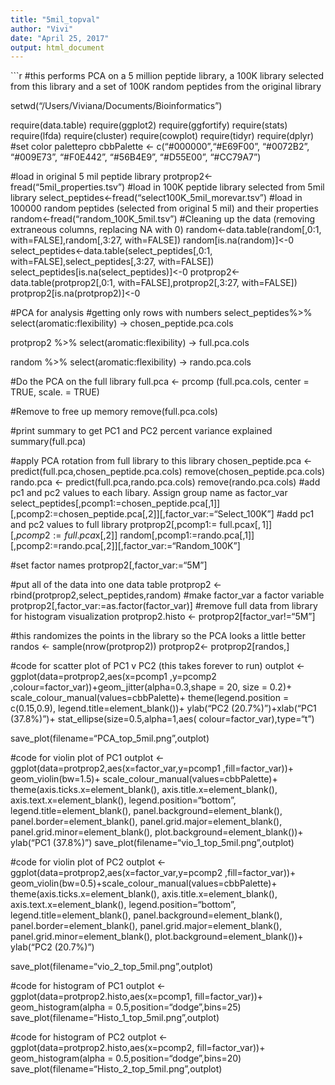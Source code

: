 ---
title: "5mil_topval"
author: "Vivi"
date: "April 25, 2017"
output: html_document
---

```{r setup, include=FALSE}
#this performs PCA on a 5 million peptide library, a 100K library selected from this library and a set of 100K random peptides from the original library

setwd("/Users/Viviana/Documents/Bioinformatics")

require(data.table)
require(ggplot2)
require(ggfortify)
require(stats)
require(lfda)
require(cluster)
require(cowplot)
require(tidyr)
require(dplyr)
#set color palettepro
cbbPalette <- c("#000000","#E69F00", "#0072B2", "#009E73", "#F0E442", "#56B4E9", "#D55E00", "#CC79A7")

#load in original 5 mil peptide library
protprop2<-fread("5mil_properties.tsv")
#load in 100K peptide library selected from 5mil library
select_peptides<-fread("select100K_5mil_morevar.tsv")
#load in 100000 random peptides (selected from original 5 mil) and their properties
random<-fread("random_100K_5mil.tsv")
#Cleaning up the data (removing extraneous columns, replacing NA with 0)
random<-data.table(random[,0:1, with=FALSE],random[,3:27, with=FALSE])
random[is.na(random)]<-0
select_peptides<-data.table(select_peptides[,0:1, with=FALSE],select_peptides[,3:27, with=FALSE])
select_peptides[is.na(select_peptides)]<-0
protprop2<-data.table(protprop2[,0:1, with=FALSE],protprop2[,3:27, with=FALSE])
protprop2[is.na(protprop2)]<-0

#PCA for analysis
#getting only rows with numbers
select_peptides%>% select(aromatic:flexibility) -> chosen_peptide.pca.cols

protprop2 %>% select(aromatic:flexibility) -> full.pca.cols

random %>% select(aromatic:flexibility) -> rando.pca.cols

#Do the PCA on the full library
full.pca <- prcomp (full.pca.cols, center = TRUE, scale. = TRUE)

#Remove to free up memory
remove(full.pca.cols)

#print summary to get PC1 and PC2 percent variance explained
summary(full.pca)

#apply PCA rotation from full library to this library
chosen_peptide.pca <- predict(full.pca,chosen_peptide.pca.cols)
remove(chosen_peptide.pca.cols)
rando.pca <- predict(full.pca,rando.pca.cols)
remove(rando.pca.cols)
#add pc1 and pc2 values to each libary. Assign group name as factor_var
select_peptides[,pcomp1:=chosen_peptide.pca[,1]][,pcomp2:=chosen_peptide.pca[,2]][,factor_var:="Select_100K"]
#add pc1 and pc2 values to full library
protprop2[,pcomp1:= full.pca$x[,1]][,pcomp2:= full.pca$x[,2]]
random[,pcomp1:=rando.pca[,1]][,pcomp2:=rando.pca[,2]][,factor_var:="Random_100K"]

#set factor names
protprop2[,factor_var:="5M "]

#put all of the data into one data table
protprop2 <- rbind(protprop2,select_peptides,random)
#make factor_var a factor variable
protprop2[,factor_var:=as.factor(factor_var)]
#remove full data from library for histogram visualization
protprop2.histo <- protprop2[factor_var!="5M "]

#this randomizes the points in the library so the PCA looks a little better
randos <- sample(nrow(protprop2))
protprop2<- protprop2[randos,]

#code for scatter plot of PC1 v PC2 (this takes forever to run)
outplot <- ggplot(data=protprop2,aes(x=pcomp1 ,y=pcomp2 ,colour=factor_var))+geom_jitter(alpha=0.3,shape = 20, size = 0.2)+
  scale_colour_manual(values=cbbPalette)+
  theme(legend.position = c(0.15,0.9),
        legend.title=element_blank())+
  ylab("PC2 (20.7%)")+xlab("PC1 (37.8%)")+
  stat_ellipse(size=0.5,alpha=1,aes( colour=factor_var),type="t")

save_plot(filename="PCA_top_5mil.png",outplot)

#code for violin plot of PC1
outplot <- ggplot(data=protprop2,aes(x=factor_var,y=pcomp1 ,fill=factor_var))+
  geom_violin(bw=1.5)+
  scale_colour_manual(values=cbbPalette)+
  theme(axis.ticks.x=element_blank(),
      axis.title.x=element_blank(),
      axis.text.x=element_blank(),
      legend.position="bottom",
      legend.title=element_blank(),
      panel.background=element_blank(),
      panel.border=element_blank(),
      panel.grid.major=element_blank(),
      panel.grid.minor=element_blank(),
      plot.background=element_blank())+
  ylab("PC1 (37.8%)")
save_plot(filename="vio_1_top_5mil.png",outplot)

#code for violin plot of PC2
outplot <- ggplot(data=protprop2,aes(x=factor_var,y=pcomp2 ,fill=factor_var))+
  geom_violin(bw=0.5)+scale_colour_manual(values=cbbPalette)+
   theme(axis.ticks.x=element_blank(),
      axis.title.x=element_blank(),
      axis.text.x=element_blank(),
      legend.position="bottom",
      legend.title=element_blank(),
      panel.background=element_blank(),
      panel.border=element_blank(),
      panel.grid.major=element_blank(),
      panel.grid.minor=element_blank(),
      plot.background=element_blank())+
  ylab("PC2 (20.7%)")

save_plot(filename="vio_2_top_5mil.png",outplot)

#code for histogram of PC1
outplot <- ggplot(data=protprop2.histo,aes(x=pcomp1, fill=factor_var))+
  geom_histogram(alpha = 0.5,position="dodge",bins=25)
save_plot(filename="Histo_1_top_5mil.png",outplot)

#code for histogram of PC2
outplot <- ggplot(data=protprop2.histo,aes(x=pcomp2, fill=factor_var))+
  geom_histogram(alpha = 0.5,position="dodge",bins=20)
save_plot(filename="Histo_2_top_5mil.png",outplot)
